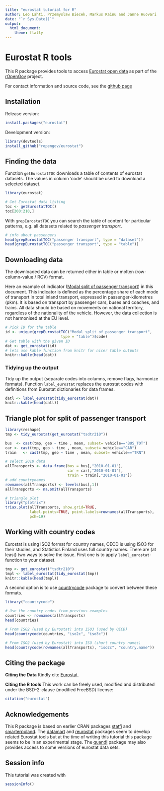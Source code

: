 ```yaml
---
title: "eurostat tutorial for R"
author: Leo Lahti, Przemyslaw Biecek, Markus Kainu and Janne Huovari
date: "`r Sys.Date()`"
output:
  html_document:
    theme: flatly
---
```

<!--
%\VignetteEngine{knitr::rmarkdown}
%\VignetteIndexEntry{eurostat Markdown Vignette}
%\usepackage[utf8]{inputenc}
-->


Eurostat R tools
===========

This R package provides tools to access [Eurostat open
data](http://ec.europa.eu/eurostat/) as part of the
[rOpenGov](http://ropengov.github.io) project.

For contact information and source code, see the [github page](https://github.com/rOpenGov/eurostat)

## Installation

Release version:

```r
install.packages("eurostat")
```

Development version:

```r
library(devtools)
install_github("ropengov/eurostat")
```

## Finding the data

Function `getEurostatTOC` downloads a table of contents of eurostat datasets. The values in column 'code' should be used to download a selected dataset.

```r
library(eurostat)

# Get Eurostat data listing
toc <- getEurostatTOC()
toc[200:210,]
```

With `grepEurostatTOC` you can search the table of content for particular patterns, e.g. all datasets related to *passenger transport*.

```r
# info about passengers
head(grepEurostatTOC("passenger transport", type = "dataset"))
head(grepEurostatTOC("passenger transport", type = "table"))
```

## Downloading data 

The downloaded data can be returned either in table or molten (row-column-value / RCV) format.

Here an example of indicator ([Modal split of passenger transport](http://ec.europa.eu/eurostat/tgm/table.do?tab=table&init=1&plugin=1&language=en&pcode=tsdtr210)) in this document. This indicator is defined as the percentage share of each mode of transport in total inland transport, expressed in passenger-kilometres (pkm). It is based on transport by passenger cars, buses and coaches, and trains. All data should be based on movements on national territory, regardless of the nationality of the vehicle. However, the data collection is not harmonised at the EU level. 

```r
# Pick ID for the table
id <- unique(grepEurostatTOC("Modal split of passenger transport", 
        	             type = "table")$code)
# Get table with the given ID
dat <- get_eurostat(id)
# lets use kable function from knitr for nicer table outputs
knitr::kable(head(dat))
```

### Tidying up the output

Tidy up the output (separate codes into columns, remove flags, harmonize formats). Function `label_eurostat` replaces the eurostat codes with definitions from Eurostat dictionaries for data frames.

```r
datl <- label_eurostat(tidy_eurostat(dat))
knitr::kable(head(datl))
```

## Triangle plot for split of passenger transport

```r
library(reshape)
tmp <- tidy_eurostat(get_eurostat("tsdtr210"))

bus  <- cast(tmp, geo ~ time , mean, subset= vehicle=="BUS_TOT")
car <- cast(tmp, geo ~ time , mean, subset= vehicle=="CAR")
train   <- cast(tmp, geo ~ time , mean, subset= vehicle=="TRN")

# select 2010 data
allTransports <- data.frame(bus = bus[,"2010-01-01"], 
                            car = car[,"2010-01-01"],
                            train = train[,"2010-01-01"])
# add countrynames
rownames(allTransports) <- levels(bus[,1])
allTransports <- na.omit(allTransports)

# triangle plot
library("plotrix")
triax.plot(allTransports, show.grid=TRUE, 
           label.points=TRUE, point.labels=rownames(allTransports), 
           pch=19)
```


## Working with country codes

Eurostat is using ISO2 format for country names, OECD is using ISO3 for their studies, and Statistics Finland uses full country names. There are (at least) two ways to solve the issue. First one is to apply `label_eurostat`-function to your dataset.

```r
tmp <- get_eurostat("tsdtr210")
tmpl <- label_eurostat(tidy_eurostat(tmp))
knitr::kable(head(tmpl))
```

A second option is to use [countrycode](http://cran.r-project.org/web/packages/countrycode/index.html) package to convert between these formats.

```r
library("countrycode")

# Use the country codes from previous examples
countries <- rownames(allTransports)
head(countries)

# From ISO2 (used by Eurostat) into ISO3 (used by OECD)
head(countrycode(countries, "iso2c", "iso3c"))

# From ISO2 (used by Eurostat) into ISO (short country names)
head(countrycode(rownames(allTransports), "iso2c", "country.name"))
```

## Citing the package

**Citing the Data** Kindly cite [Eurostat](http://ec.europa.eu/eurostat/). 

**Citing the R tools** This work can be freely used, modified and
distributed under the BSD-2-clause (modified FreeBSD) license:

```r
citation("eurostat")
```

## Acknowledgements

This R package is based on earlier CRAN packages [statfi](http://cran.r-project.org/web/packages/statfi/index.html) and [smarterpoland](http://cran.r-project.org/web/packages/SmarterPoland/index.html). The [datamart](http://cran.r-project.org/web/packages/datamart/index.html) and [reurostat](https://github.com/Tungurahua/reurostat) packages seem to develop related Eurostat tools but at the time of writing this tutorial this package seems to be in an experimental stage. The [quandl](http://cran.r-project.org/web/packages/Quandl/index.html) package may also provides access to some versions of eurostat data sets.


## Session info

This tutorial was created with

```r
sessionInfo()
```
